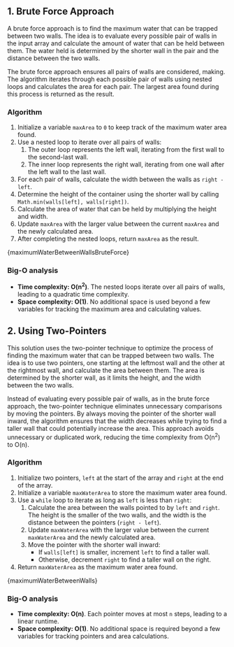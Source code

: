 

## 1. Brute Force Approach

A brute force approach is to find the maximum water that can be trapped between two walls. The idea is to evaluate every possible pair of walls in the input array and calculate the amount of water that can be held between them. The water held is determined by the shorter wall in the pair and the distance between the two walls.

The brute force approach ensures all pairs of walls are considered, making. The algorithm iterates through each possible pair of walls using nested loops and calculates the area for each pair. The largest area found during this process is returned as the result.

### Algorithm

1. Initialize a variable `maxArea` to `0` to keep track of the maximum water area found.
2. Use a nested loop to iterate over all pairs of walls:
   1. The outer loop represents the left wall, iterating from the first wall to the second-last wall.
   2. The inner loop represents the right wall, iterating from one wall after the left wall to the last wall.
3. For each pair of walls, calculate the width between the walls as `right - left`.
4. Determine the height of the container using the shorter wall by calling `Math.min(walls[left], walls[right])`.
5. Calculate the area of water that can be held by multiplying the height and width.
6. Update `maxArea` with the larger value between the current `maxArea` and the newly calculated area.
7. After completing the nested loops, return `maxArea` as the result.

<MDXCodeBlock>{maximumWaterBetweenWallsBruteForce}</MDXCodeBlock>

### Big-O analysis

- **Time complexity: O(n<sup>2</sup>)**. The nested loops iterate over all pairs of walls, leading to a quadratic time complexity.
- **Space complexity: O(1)**. No additional space is used beyond a few variables for tracking the maximum area and calculating values.

## 2. Using Two-Pointers

This solution uses the two-pointer technique to optimize the process of finding the maximum water that can be trapped between two walls. The idea is to use two pointers, one starting at the leftmost wall and the other at the rightmost wall, and calculate the area between them. The area is determined by the shorter wall, as it limits the height, and the width between the two walls.

Instead of evaluating every possible pair of walls, as in the brute force approach, the two-pointer technique eliminates unnecessary comparisons by moving the pointers. By always moving the pointer of the shorter wall inward, the algorithm ensures that the width decreases while trying to find a taller wall that could potentially increase the area. This approach avoids unnecessary or duplicated work, reducing the time complexity from O(n<sup>2</sup>) to O(n).

### Algorithm

1. Initialize two pointers, `left` at the start of the array and `right` at the end of the array.
2. Initialize a variable `maxWaterArea` to store the maximum water area found.
3. Use a `while` loop to iterate as long as `left` is less than `right`:
   1. Calculate the area between the walls pointed to by `left` and `right`. The height is the smaller of the two walls, and the width is the distance between the pointers (`right - left`).
   2. Update `maxWaterArea` with the larger value between the current `maxWaterArea` and the newly calculated area.
   3. Move the pointer with the shorter wall inward:
      - If `walls[left]` is smaller, increment `left` to find a taller wall.
      - Otherwise, decrement `right` to find a taller wall on the right.
4. Return `maxWaterArea` as the maximum water area found.

<MDXCodeBlock>{maximumWaterBetweenWalls}</MDXCodeBlock>

### Big-O analysis

- **Time complexity: O(n)**. Each pointer moves at most `n` steps, leading to a linear runtime.
- **Space complexity: O(1)**. No additional space is required beyond a few variables for tracking pointers and area calculations.
